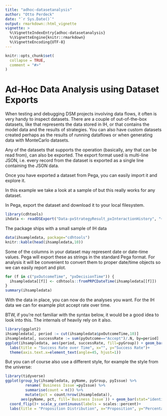 ```yaml
---
title: "adhoc-datasetanalysis"
author: "Otto Perdeck"
date: "`r Sys.Date()`"
output: rmarkdown::html_vignette
vignette: >
  %\VignetteIndexEntry{adhoc-datasetanalysis}
  %\VignetteEngine{knitr::rmarkdown}
  %\VignetteEncoding{UTF-8}
---
```


```r
knitr::opts_chunk$set(
  collapse = TRUE,
  comment = "#>"
)
```

# Ad-Hoc Data Analysis using Dataset Exports

When testing and debugging DSM projects involving data flows, it often is very handy to inspect datasets. There
are a couple of out-of-the-box datasets, like \code{pxInteractionHistory} that represents the data stored in IH, or 
\code{pxDecisionResults} that contains the model data and the results of strategies. You can also have custom
datasets created perhaps as the results of running dataflows or when generating data with MonteCarlo datasets.

Any of the datasets that supports the \code{browse} operation (basically, any that can be read from), can also be
exported. The export format used is multi-line JSON, i.e. every record from the dataset is exported as a single
line containing the JSON data.

Once you have exported a dataset from Pega, you can easily import it and explore it.

In this example we take a look at a sample of \code{pxInteractionHistory} but this really works for any dataset.

In Pega, export the dataset and download it to your local filesystem. 

```r
library(cdhtools)
ihdata <- readDSExport("Data-pxStrategyResult_pxInteractionHistory", "~/Downloads") 
```

The \code{cdhtools} package ships with a small sample of IH data

```r
data(ihsampledata, package="cdhtools")
knitr::kable(head(ihsampledata,10))
```

Some of the columns in your dataset may represent date or date-time values. Pega will export these as strings in the
standard Pega format. For analysis it will be convenient to convert them to proper date/time objects so we can easily
report and plot.

```r
for (f in c("pxOutcomeTime", "pxDecisionTime")) {
  ihsampledata[[f]] <- cdhtools::fromPRPCDateTime(ihsampledata[[f]])
}
summary(ihsampledata)
```

With the data in place, you can now do the analyses you want. For the IH data we can for example plot accept rate over time.

BTW, if you're not familiar with the \code{data.table} syntax below, it would be a good idea to look into this. The internals
of \code{cdhtools} heavily rely on it also.

```r
library(ggplot2)
ihsampledata[, period := cut(ihsampledata$pxOutcomeTime,10)]
ihsampledata[, successRate := sum(pyOutcome=="Accept")/.N, by=period]
ggplot(ihsampledata, aes(period, successRate, fill=pyGroup)) + geom_bar(stat="identity") +
  labs(title = "Success Rate over Time", x="", y="Success Rate")+
  theme(axis.text.x=element_text(angle=45, hjust=1))
```

But you can of course also use a different style, for example the style from the \code{tidyverse} universe:

```r
library(tidyverse)
ggplot(group_by(ihsampledata, pyName, pyGroup, pyIssue) %>% 
         rename(`Business Issue`=pyIssue) %>% 
         summarise(count = n()) %>% 
         mutate(pct = count/nrow(ihsampledata)), 
       aes(pyName, pct, fill=`Business Issue`)) + geom_bar(stat="identity") + 
  coord_flip()+ scale_y_continuous(labels = scales::percent)+
  labs(title = "Proposition Distribution", x="Proposition", y="Percentage of Total Offered")
```

